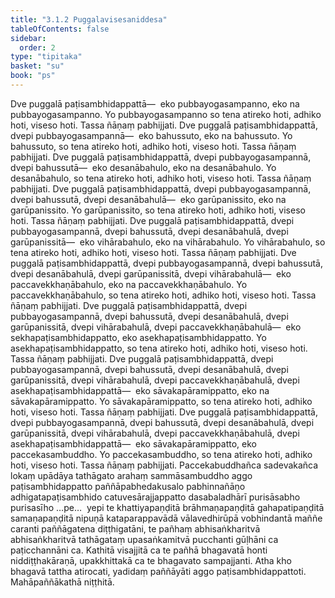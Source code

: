 ```yaml
---
title: "3.1.2 Puggalavisesaniddesa"
tableOfContents: false
sidebar:
  order: 2
type: "tipitaka"
basket: "su"
book: "ps"
---
```



<DynamicBreadcrumb />

<Division number="8" book="ps">

<Paragraph number="1775" book="ps">
Dve puggalā paṭisambhidappattā—  eko pubbayogasampanno, eko na pubbayogasampanno. Yo pubbayogasampanno so tena atireko hoti, adhiko hoti, viseso hoti. Tassa ñāṇaṃ pabhijjati.
</Paragraph>

<Paragraph number="1776" book="ps">
Dve puggalā paṭisambhidappattā, dvepi pubbayogasampannā—  eko bahussuto, eko na bahussuto. Yo bahussuto, so tena atireko hoti, adhiko hoti, viseso hoti. Tassa ñāṇaṃ pabhijjati.
</Paragraph>

<Paragraph number="1777" book="ps">
Dve puggalā paṭisambhidappattā, dvepi pubbayogasampannā, dvepi bahussutā—  eko desanābahulo, eko na desanābahulo. Yo desanābahulo, so tena atireko hoti, adhiko hoti, viseso hoti. Tassa ñāṇaṃ pabhijjati.
</Paragraph>

<Paragraph number="1778" book="ps">
Dve puggalā paṭisambhidappattā, dvepi pubbayogasampannā, dvepi bahussutā, dvepi desanābahulā—  eko garūpanissito, eko na garūpanissito. Yo garūpanissito, so tena atireko hoti, adhiko hoti, viseso hoti. Tassa ñāṇaṃ pabhijjati.
</Paragraph>

<Paragraph number="1779" book="ps">
Dve puggalā paṭisambhidappattā, dvepi pubbayogasampannā, dvepi bahussutā, dvepi desanābahulā, dvepi garūpanissitā—  eko vihārabahulo, eko na vihārabahulo. Yo vihārabahulo, so tena atireko hoti, adhiko hoti, viseso hoti. Tassa ñāṇaṃ pabhijjati.
</Paragraph>

<Paragraph number="1780" book="ps">
Dve puggalā paṭisambhidappattā, dvepi pubbayogasampannā, dvepi bahussutā, dvepi desanābahulā, dvepi garūpanissitā, dvepi vihārabahulā—  eko paccavekkhaṇābahulo, eko na paccavekkhaṇābahulo. Yo paccavekkhaṇābahulo, so tena atireko hoti, adhiko hoti, viseso hoti. Tassa ñāṇaṃ pabhijjati.
</Paragraph>

<Paragraph number="1781" book="ps">
Dve puggalā paṭisambhidappattā, dvepi pubbayogasampannā, dvepi bahussutā, dvepi desanābahulā, dvepi garūpanissitā, dvepi vihārabahulā, dvepi paccavekkhaṇābahulā—  eko sekhapaṭisambhidappatto, eko asekhapaṭisambhidappatto. Yo asekhapaṭisambhidappatto, so tena atireko hoti, adhiko hoti, viseso hoti. Tassa ñāṇaṃ pabhijjati.
</Paragraph>

<Paragraph number="1782" book="ps">
Dve puggalā paṭisambhidappattā, dvepi pubbayogasampannā, dvepi bahussutā, dvepi desanābahulā, dvepi garūpanissitā, dvepi vihārabahulā, dvepi paccavekkhaṇābahulā, dvepi asekhapaṭisambhidappattā—  eko sāvakapāramippatto, eko na sāvakapāramippatto. Yo sāvakapāramippatto, so tena atireko hoti, adhiko hoti, viseso hoti. Tassa ñāṇaṃ pabhijjati.
</Paragraph>

<Paragraph number="1783" book="ps">
Dve puggalā paṭisambhidappattā, dvepi pubbayogasampannā, dvepi bahussutā, dvepi desanābahulā, dvepi garūpanissitā, dvepi vihārabahulā, dvepi paccavekkhaṇābahulā, dvepi asekhapaṭisambhidappattā—  eko sāvakapāramippatto, eko paccekasambuddho. Yo paccekasambuddho, so tena atireko hoti, adhiko hoti, viseso hoti. Tassa ñāṇaṃ pabhijjati.
</Paragraph>

<Paragraph number="1784" book="ps">
Paccekabuddhañca sadevakañca lokaṃ upādāya tathāgato arahaṃ sammāsambuddho aggo paṭisambhidappatto paññāpabhedakusalo pabhinnañāṇo adhigatapaṭisambhido catuvesārajjappatto dasabaladhārī purisāsabho purisasīho …pe…  yepi te khattiyapaṇḍitā brāhmaṇapaṇḍitā gahapatipaṇḍitā samaṇapaṇḍitā nipuṇā kataparappavādā vālavedhirūpā vobhindantā maññe caranti paññāgatena diṭṭhigatāni, te pañhaṃ abhisaṅkharitvā abhisaṅkharitvā tathāgataṃ upasaṅkamitvā pucchanti gūḷhāni ca paṭicchannāni ca. Kathitā visajjitā ca te pañhā bhagavatā honti niddiṭṭhakāraṇā, upakkhittakā ca te bhagavato sampajjanti. Atha kho bhagavā tattha atirocati, yadidaṃ paññāyāti aggo paṭisambhidappattoti.

</Paragraph>
</Division>

<Paragraph number="1785" type="center" book="ps">
Mahāpaññākathā niṭṭhitā.
</Paragraph>